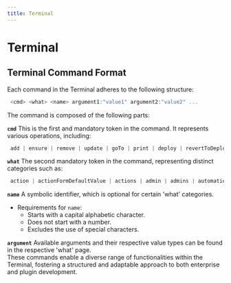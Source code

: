```yaml
---
title: Terminal
---
```


# Terminal

## Terminal Command Format

Each command in the Terminal adheres to the following structure:
```js filename="type"
 <cmd> <what> <name> argument1:"value1" argument2:"value2" ...
```

The command is composed of the following parts:

 **`cmd`** This is the first and mandatory token in the command. It represents various operations, including:
```js filename="type"
 add | ensure | remove | update | goTo | print | deploy | revertToDeploy | fromStore | invite | inviteAll | activate | deActivate | ensureSelf
```

 **`what`** The second mandatory token in the command, representing distinct categories such as:
```js filename="type"
 action | actionFormDefaultValue | actions | admin | admins | automation | automationEvent | automationStep | automationStepFormula | automations | deeplink | deeplinkProp | deeplinks | deployConfig | deployEntPlugin | deployEntPluginConfigFormValue | deployVar | driveSettings | driveSheet | driveSheets | entPlugin | entPlugins | enterprise | field | fieldPermission | fieldProp | fieldRefOverlayLayout | follower | followers | form | formFormula | formLayoutContent | formLayoutFooter | formLayoutHeader | formLayoutWatermark | formMenu | formPermission | formProp | formVisibilityAction | formVisibilityCondition | formVisibilityRule | forms | gotoCtx | grid | gridLayout | gridLayoutCardItem | gridLayoutListItem | gridLayoutTableFooter | gridLayoutTableHeader | gridMenu | gridMenuRow | gridPermission | gridProp | group | groupAction | groups | plugin | pluginApi | pluginResource | prompt | promptConfig | prompts | report | reports | role | roles | section | sectionMenu | sectionPermission | sectionProp | spreadsheet | spreadsheetLayout | spreadsheetLayoutCardItem | spreadsheetLayoutListItem | spreadsheetPartition | spreadsheetPermission | spreadsheetPermissionForwardGroups | spreadsheetPermissionForwardRoles | spreadsheets | translation | translations | user | users | validations | variableMapOfTextKeyValue | variableMappingField | variableMappingGrid | variable | variables
```

 **`name`**  A symbolic identifier, which is optional for certain 'what' categories.
  - Requirements for `name`: 
    - Starts with a capital alphabetic character.
    - Does not start with a number.
    - Excludes the use of special characters.

  **`argument`**  Available arguments and their respective value types can be found in the respective 'what' page.
  <br/>
  These commands enable a diverse range of functionalities within the Terminal, fostering a structured and adaptable approach to both enterprise and plugin development.
